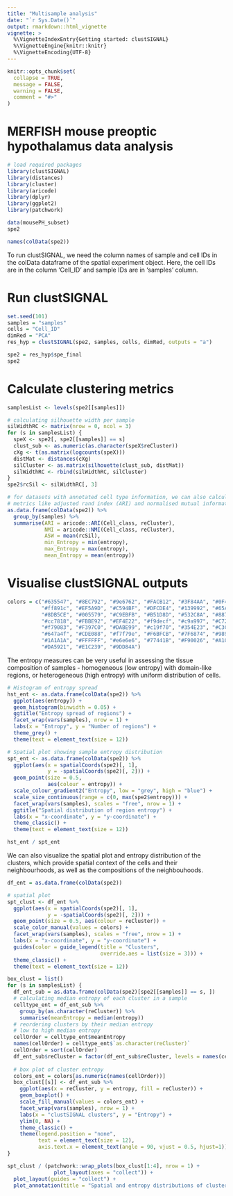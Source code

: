 ```yaml
---
title: "Multisample analysis"
date: "`r Sys.Date()`"
output: rmarkdown::html_vignette
vignette: >
  %\VignetteIndexEntry{Getting started: clustSIGNAL}
  %\VignetteEngine{knitr::knitr}
  %\VignetteEncoding{UTF-8}
---
```


```r
knitr::opts_chunk$set(
  collapse = TRUE,
  message = FALSE,
  warning = FALSE,
  comment = "#>"
)
```

# MERFISH mouse preoptic hypothalamus data analysis

```r
# load required packages
library(clustSIGNAL)
library(distances)
library(cluster)
library(aricode)
library(dplyr)
library(ggplot2)
library(patchwork)
```

```r
data(mousePH_subset)
spe2
```

```r
names(colData(spe2))
```

To run clustSIGNAL, we need the column names of sample and cell IDs in the colData dataframe of the spatial experiment object. Here, the cell IDs are in the column 'Cell_ID' and sample IDs are in 'samples' column.

# Run clustSIGNAL

```r
set.seed(101)
samples = "samples"
cells = "Cell_ID"
dimRed = "PCA"
res_hyp = clustSIGNAL(spe2, samples, cells, dimRed, outputs = "a")
```

```r
spe2 = res_hyp$spe_final
spe2
```

# Calculate clustering metrics

```r
samplesList <- levels(spe2[[samples]])
```

```r
# calculating silhouette width per sample
silWidthRC <- matrix(nrow = 0, ncol = 3)
for (s in samplesList) {
  speX <- spe2[, spe2[[samples]] == s]
  clust_sub <- as.numeric(as.character(speX$reCluster))
  cXg <- t(as.matrix(logcounts(speX)))
  distMat <- distances(cXg)
  silCluster <- as.matrix(silhouette(clust_sub, distMat))
  silWidthRC <- rbind(silWidthRC, silCluster)
}
spe2$rcSil <- silWidthRC[, 3]
```

```r
# for datasets with annotated cell type information, we can also calculate 
# metrics like adjusted rand index (ARI) and normalised mutual information (NMI)
as.data.frame(colData(spe2)) %>%
  group_by(samples) %>%
  summarise(ARI = aricode::ARI(Cell_class, reCluster),
            NMI = aricode::NMI(Cell_class, reCluster),
            ASW = mean(rcSil),
            min_Entropy = min(entropy),
            max_Entropy = max(entropy),
            mean_Entropy = mean(entropy))
```

# Visualise clustSIGNAL outputs

```r
colors = c("#635547", "#8EC792", "#9e6762", "#FACB12", "#3F84AA", "#0F4A9C", 
           "#ff891c", "#EF5A9D", "#C594BF", "#DFCDE4", "#139992", "#65A83E", 
           "#8DB5CE", "#005579", "#C9EBFB", "#B51D8D", "#532C8A", "#8870ad", 
           "#cc7818", "#FBBE92", "#EF4E22", "#f9decf", "#c9a997", "#C72228", 
           "#f79083", "#F397C0", "#DABE99", "#c19f70", "#354E23", "#C3C388",
           "#647a4f", "#CDE088", "#f7f79e", "#F6BFCB", "#7F6874", "#989898", 
           "#1A1A1A", "#FFFFFF", "#e6e6e6", "#77441B", "#F90026", "#A10037", 
           "#DA5921", "#E1C239", "#9DD84A")
```

The entropy measures can be very useful in assessing the tissue composition of samples - homogeneous (low entropy) with domain-like regions, or heterogeneous (high entropy) with uniform distribution of cells.

```r
# Histogram of entropy spread
hst_ent <- as.data.frame(colData(spe2)) %>%
  ggplot(aes(entropy)) +
  geom_histogram(binwidth = 0.05) +
  ggtitle("Entropy spread of regions") +
  facet_wrap(vars(samples), nrow = 1) +
  labs(x = "Entropy", y = "Number of regions") +
  theme_grey() +
  theme(text = element_text(size = 12))

# Spatial plot showing sample entropy distribution
spt_ent <- as.data.frame(colData(spe2)) %>%
  ggplot(aes(x = spatialCoords(spe2)[, 1], 
             y = -spatialCoords(spe2)[, 2])) +
  geom_point(size = 0.5, 
             aes(colour = entropy)) +
  scale_colour_gradient2("Entropy", low = "grey", high = "blue") +
  scale_size_continuous(range = c(0, max(spe2$entropy))) +
  facet_wrap(vars(samples), scales = "free", nrow = 1) +
  ggtitle("Spatial distribution of region entropy") +
  labs(x = "x-coordinate", y = "y-coordinate") +
  theme_classic() +
  theme(text = element_text(size = 12))

hst_ent / spt_ent
```

We can also visualize the spatial plot and entropy distribution of the clusters, which provide spatial context of the cells and their neighbourhoods, as well as the compositions of the neighbouhoods.

```r
df_ent = as.data.frame(colData(spe2))

# spatial plot
spt_clust <- df_ent %>%
  ggplot(aes(x = spatialCoords(spe2)[, 1], 
             y = -spatialCoords(spe2)[, 2])) +
  geom_point(size = 0.5, aes(colour = reCluster)) +
  scale_color_manual(values = colors) +
  facet_wrap(vars(samples), scales = "free", nrow = 1) +
  labs(x = "x-coordinate", y = "y-coordinate") +
  guides(color = guide_legend(title = "Clusters", 
                              override.aes = list(size = 3))) +
  theme_classic() +
  theme(text = element_text(size = 12))

box_clust = list()
for (s in samplesList) {
  df_ent_sub = as.data.frame(colData(spe2)[spe2[[samples]] == s, ])
  # calculating median entropy of each cluster in a sample
  celltype_ent = df_ent_sub %>%
    group_by(as.character(reCluster)) %>%
    summarise(meanEntropy = median(entropy))
  # reordering clusters by their median entropy
  # low to high median entropy
  cellOrder = celltype_ent$meanEntropy
  names(cellOrder) = celltype_ent$`as.character(reCluster)`
  cellOrder = sort(cellOrder)
  df_ent_sub$reCluster = factor(df_ent_sub$reCluster, levels = names(cellOrder))
  
  # box plot of cluster entropy
  colors_ent = colors[as.numeric(names(cellOrder))]
  box_clust[[s]] <- df_ent_sub %>%
    ggplot(aes(x = reCluster, y = entropy, fill = reCluster)) +
    geom_boxplot() +
    scale_fill_manual(values = colors_ent) +
    facet_wrap(vars(samples), nrow = 1) +
    labs(x = "clustSIGNAL clusters", y = "Entropy") +
    ylim(0, NA) +
    theme_classic() +
    theme(legend.position = "none",
          text = element_text(size = 12),
          axis.text.x = element_text(angle = 90, vjust = 0.5, hjust=1))
}

spt_clust / (patchwork::wrap_plots(box_clust[1:4], nrow = 1) + 
               plot_layout(axes = "collect")) + 
  plot_layout(guides = "collect") +
  plot_annotation(title = "Spatial and entropy distributions of clusters")
```
